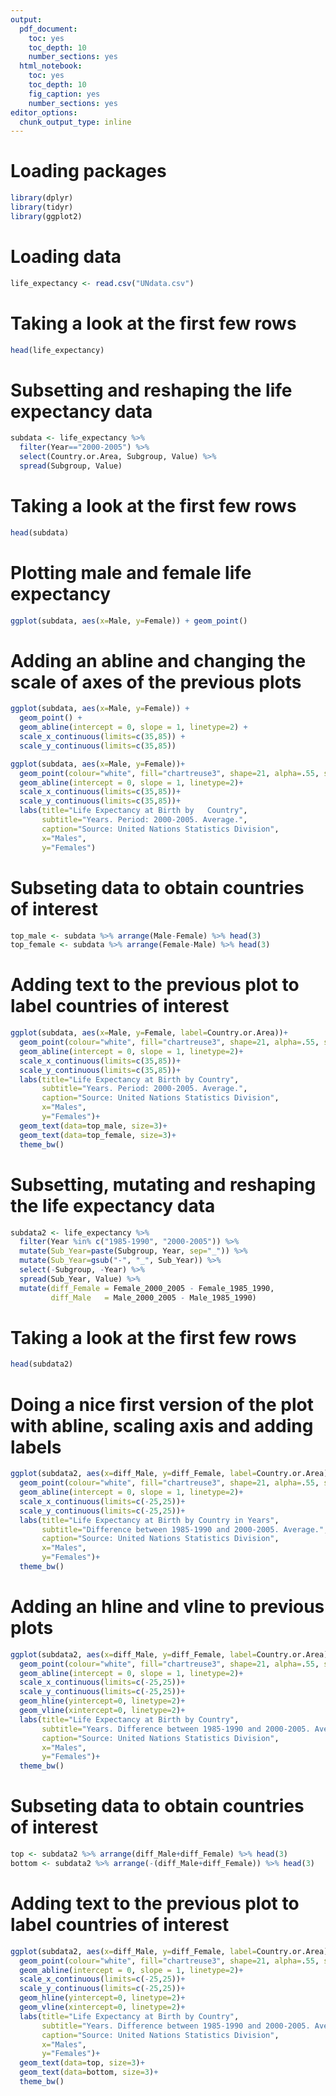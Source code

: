 ```yaml
---
output:
  pdf_document: 
    toc: yes
    toc_depth: 10
    number_sections: yes
  html_notebook:
    toc: yes
    toc_depth: 10
    fig_caption: yes
    number_sections: yes
editor_options:
  chunk_output_type: inline
---
```


# Loading packages

```r
library(dplyr) 
library(tidyr) 
library(ggplot2)
```

# Loading data

```r
life_expectancy <- read.csv("UNdata.csv")
```

# Taking a look at the first few rows

```r
head(life_expectancy) 
```

# Subsetting and reshaping the life expectancy data

```r
subdata <- life_expectancy %>% 
  filter(Year=="2000-2005") %>% 
  select(Country.or.Area, Subgroup, Value) %>% 
  spread(Subgroup, Value)

```

# Taking a look at the first few rows

```r
head(subdata)
```

# Plotting male and female life expectancy

```r
ggplot(subdata, aes(x=Male, y=Female)) + geom_point()
```

# Adding an abline and changing the scale of axes of the previous plots

```r
ggplot(subdata, aes(x=Male, y=Female)) +
  geom_point() +
  geom_abline(intercept = 0, slope = 1, linetype=2) +
  scale_x_continuous(limits=c(35,85)) +
  scale_y_continuous(limits=c(35,85))

ggplot(subdata, aes(x=Male, y=Female))+
  geom_point(colour="white", fill="chartreuse3", shape=21, alpha=.55, size=5)+
  geom_abline(intercept = 0, slope = 1, linetype=2)+
  scale_x_continuous(limits=c(35,85))+
  scale_y_continuous(limits=c(35,85))+
  labs(title="Life Expectancy at Birth by   Country",
       subtitle="Years. Period: 2000-2005. Average.",
       caption="Source: United Nations Statistics Division",
       x="Males",
       y="Females")
```

# Subseting data to obtain countries of interest

```r
top_male <- subdata %>% arrange(Male-Female) %>% head(3)
top_female <- subdata %>% arrange(Female-Male) %>% head(3)
```

# Adding text to the previous plot to label countries of interest

```r
ggplot(subdata, aes(x=Male, y=Female, label=Country.or.Area))+
  geom_point(colour="white", fill="chartreuse3", shape=21, alpha=.55, size=5)+
  geom_abline(intercept = 0, slope = 1, linetype=2)+
  scale_x_continuous(limits=c(35,85))+
  scale_y_continuous(limits=c(35,85))+
  labs(title="Life Expectancy at Birth by Country",
       subtitle="Years. Period: 2000-2005. Average.",
       caption="Source: United Nations Statistics Division",
       x="Males",
       y="Females")+
  geom_text(data=top_male, size=3)+
  geom_text(data=top_female, size=3)+
  theme_bw()
```

# Subsetting, mutating and reshaping the life expectancy data

```r
subdata2 <- life_expectancy %>% 
  filter(Year %in% c("1985-1990", "2000-2005")) %>% 
  mutate(Sub_Year=paste(Subgroup, Year, sep="_")) %>% 
  mutate(Sub_Year=gsub("-", "_", Sub_Year)) %>% 
  select(-Subgroup, -Year) %>% 
  spread(Sub_Year, Value) %>% 
  mutate(diff_Female = Female_2000_2005 - Female_1985_1990, 
         diff_Male   = Male_2000_2005 - Male_1985_1990)
```

# Taking a look at the first few rows

```r
head(subdata2)
```

# Doing a nice first version of the plot with abline, scaling axis and adding labels

```r
ggplot(subdata2, aes(x=diff_Male, y=diff_Female, label=Country.or.Area))+
  geom_point(colour="white", fill="chartreuse3", shape=21, alpha=.55, size=5)+
  geom_abline(intercept = 0, slope = 1, linetype=2)+
  scale_x_continuous(limits=c(-25,25))+
  scale_y_continuous(limits=c(-25,25))+
  labs(title="Life Expectancy at Birth by Country in Years",
       subtitle="Difference between 1985-1990 and 2000-2005. Average.",
       caption="Source: United Nations Statistics Division",
       x="Males",
       y="Females")+
  theme_bw()
```

# Adding an hline and vline to previous plots

```r
ggplot(subdata2, aes(x=diff_Male, y=diff_Female, label=Country.or.Area))+
  geom_point(colour="white", fill="chartreuse3", shape=21, alpha=.55, size=5)+
  geom_abline(intercept = 0, slope = 1, linetype=2)+
  scale_x_continuous(limits=c(-25,25))+
  scale_y_continuous(limits=c(-25,25))+
  geom_hline(yintercept=0, linetype=2)+
  geom_vline(xintercept=0, linetype=2)+
  labs(title="Life Expectancy at Birth by Country",
       subtitle="Years. Difference between 1985-1990 and 2000-2005. Average.",
       caption="Source: United Nations Statistics Division",
       x="Males",
       y="Females")+
  theme_bw()
```

# Subseting data to obtain countries of interest

```r
top <- subdata2 %>% arrange(diff_Male+diff_Female) %>% head(3)
bottom <- subdata2 %>% arrange(-(diff_Male+diff_Female)) %>% head(3)
```

# Adding text to the previous plot to label countries of interest

```r
ggplot(subdata2, aes(x=diff_Male, y=diff_Female, label=Country.or.Area), guide=FALSE)+
  geom_point(colour="white", fill="chartreuse3", shape=21, alpha=.55, size=5)+
  geom_abline(intercept = 0, slope = 1, linetype=2)+
  scale_x_continuous(limits=c(-25,25))+
  scale_y_continuous(limits=c(-25,25))+
  geom_hline(yintercept=0, linetype=2)+
  geom_vline(xintercept=0, linetype=2)+
  labs(title="Life Expectancy at Birth by Country",
       subtitle="Years. Difference between 1985-1990 and 2000-2005. Average.",
       caption="Source: United Nations Statistics Division",
       x="Males",
       y="Females")+
  geom_text(data=top, size=3)+
  geom_text(data=bottom, size=3)+
  theme_bw()
```
